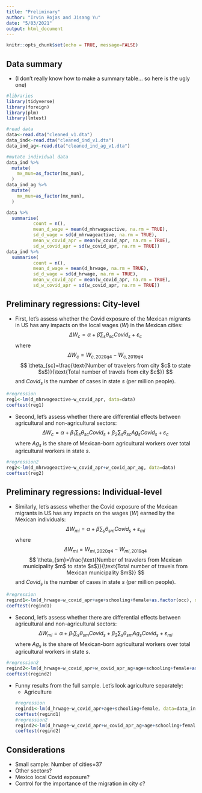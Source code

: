 ```yaml
---
title: "Preliminary"
author: "Irvin Rojas and Jisang Yu"
date: "5/03/2021"
output: html_document
---
```


```r
knitr::opts_chunk$set(echo = TRUE, message=FALSE)
```

## Data summary
* (I don't really know how to make a summary table... so here is the ugly one)
```r
#libraries
library(tidyverse)
library(foreign)
library(plm)
library(lmtest)

#read data
data<-read.dta("cleaned_v1.dta") 
data_ind<-read.dta("cleaned_ind_v1.dta") 
data_ind_ag<-read.dta("cleaned_ind_ag_v1.dta") 

#mutate individual data
data_ind %>%
  mutate(
    mx_mun=as_factor(mx_mun),
  )
data_ind_ag %>%
  mutate(
    mx_mun=as_factor(mx_mun),
  )
```

```r
data %>%
  summarise(
          count = n(),
          mean_d_wage = mean(d_mhrwageactive, na.rm = TRUE),
          sd_d_wage = sd(d_mhrwageactive, na.rm = TRUE),
          mean_w_covid_apr = mean(w_covid_apr, na.rm = TRUE),
          sd_w_covid_apr = sd(w_covid_apr, na.rm = TRUE))
data_ind %>%
  summarise(
          count = n(),
          mean_d_wage = mean(d_hrwage, na.rm = TRUE),
          sd_d_wage = sd(d_hrwage, na.rm = TRUE),
          mean_w_covid_apr = mean(w_covid_apr, na.rm = TRUE),
          sd_w_covid_apr = sd(w_covid_apr, na.rm = TRUE))
```

## Preliminary regressions: City-level

* First, let's assess whether the Covid exposure of the Mexican migrants in US has any impacts on the local wages ($W$) in the Mexican cities:
$$
\Delta W_{c}=\alpha+\beta \sum_{s} \theta_{sc}Covid_s+\varepsilon_c
$$
where
$$
\Delta W_{c}=W_{c,2020q4}-W_{c,2019q4}
$$
$$
\theta_{sc}=\frac{\text{Number of travelers from city $c$ to state $s$}}{\text{Total number of travels from city $c$}}
$$
and $Covid_s$ is the number of cases in state $s$ (per million people).
```r
#regression
reg1<-lm(d_mhrwageactive~w_covid_apr, data=data)
coeftest(reg1)
```

* Second, let's assess whether there are differential effects between agricultural and non-agricultural sectors:
$$
\Delta W_{c}=\alpha+\beta_1 \sum_{s} \theta_{sc}Covid_s +\beta_2 \sum_{s} \theta_{sc} Ag_s Covid_s +\varepsilon_c
$$
where $Ag_s$ is the share of Mexican-born agricultural workers over total agricultural workers in state $s$.
```r
#regression2
reg2<-lm(d_mhrwageactive~w_covid_apr+w_covid_apr_ag, data=data)
coeftest(reg2)
```

## Preliminary regressions: Individual-level

* Similarly, let's assess whether the Covid exposure of the Mexican migrants in US has any impacts on the wages ($W$) earned by the Mexican individuals:
$$
\Delta W_{mi}=\alpha+\beta \sum_{s} \theta_{sm}Covid_s+\varepsilon_{mi}
$$
where
$$
\Delta W_{mi}=W_{mi,2020q4}-W_{mi,2019q4}
$$
$$
\theta_{sm}=\frac{\text{Number of travelers from Mexican municipality $m$ to state $s$}}{\text{Total number of travels from Mexican municipality $m$}}
$$
and $Covid_s$ is the number of cases in state $s$ (per million people).
```r
#regression
regind1<-lm(d_hrwage~w_covid_apr+age+schooling+female+as.factor(occ), data=data_ind, weights=weight)
coeftest(regind1)
```

* Second, let's assess whether there are differential effects between agricultural and non-agricultural sectors:
$$
\Delta W_{mi}=\alpha+\beta_1 \sum_{s} \theta_{sm}Covid_s +\beta_2 \sum_{s} \theta_{sm} Ag_s Covid_s +\varepsilon_{mi}
$$
where $Ag_s$ is the share of Mexican-born agricultural workers over total agricultural workers in state $s$.
```r
#regression2
regind2<-lm(d_hrwage~w_covid_apr+w_covid_apr_ag+age+schooling+female+as.factor(occ), data=data_ind, weights=weight)
coeftest(regind2)
```

* Funny results from the full sample. Let's look agriculture separately:
  + Agriculture
```r
#regression
regind1<-lm(d_hrwage~w_covid_apr+age+schooling+female, data=data_ind_ag, weights=weight)
coeftest(regind1)
#regression2
regind2<-lm(d_hrwage~w_covid_apr+w_covid_apr_ag+age+schooling+female, data=data_ind_ag, weights=weight)
coeftest(regind2)
```


## Considerations
* Small sample: Number of cities=37
* Other sectors?
* Mexico local Covid exposure?
* Control for the importance of the migration in city $c$?
